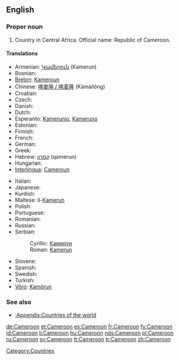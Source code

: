 ==English==
{{wikipedia}}

===Proper noun===
{{en-proper noun}}

# Country in Central Africa. Official name: Republic of Cameroon.

====Translations====
{{trans-top|country in Central Africa}}
* Armenian: [[Կամերուն]] (Kamerun)
* Bosnian: {{t-|bs|Kamerun|m}}
* [[Breton]]: [[Kameroun]]
* Chinese: [[喀麥隆 / 喀麦隆]] (Kāmàilóng)
* Croatian: {{t-|hr|Kamerun|m}}
* Czech: {{t-|cs|Kamerun|m}}
* Danish: {{t-|da|Cameroun}}
* Dutch: {{t+|nl|Kameroen}}
* Esperanto: [[Kamerunio]], [[Kameruno]]
* Estonian: {{t+|et|Kamerun}}
* Finnish: {{t+|fi|Kamerun}}
* French: {{t+|fr|Cameroun|m}}
* German: {{t+|de|Kamerun}}
* Greek: {{t-|el|Καμερούν|n|tr=Kameroún|sc=Grek}}
* Hebrew: [[קמרון]] (qamerun)
* Hungarian: {{t+|hu|Kamerun}}
* [[Interlingua]]: [[Cameroun]]
{{trans-mid}}
* Italian: {{t-|it|Camerun}}
* Japanese: {{t+|ja|カメルーン|tr=Kamerūn|sc=Jpan}}
* Kurdish: {{KUchar|[[کامیرۆن]]}}
* Maltese: il-[[Kamerun]]
* Polish: {{t+|pl|Kamerun}}
* Portuguese: {{t+|pt|Camarões}}
* Romanian: {{t-|ro|Camerun|n}}
* Russian: {{t+|ru|Камерун|sc=Cyrl}}
* Serbian:
*: Cyrillic: [[Камерун]] {{m}}
*: Roman: [[Kamerun]] {{m}}
* Slovene: {{t+|sl|Kamerun|m}}
* Spanish: {{t+|es|Camerún}}
* Swedish: {{t+|sv|Kamerun}}
* Turkish: {{t+|tr|Kamerun}}
* [[Võro]]: [[Kamõrun]]
{{trans-bottom}}

===See also===
*[[:Appendix:Countries of the world]]

[[Category:Countries]]

[[de:Cameroon]]
[[et:Cameroon]]
[[es:Cameroon]]
[[fr:Cameroon]]
[[fy:Cameroon]]
[[id:Cameroon]]
[[li:Cameroon]]
[[hu:Cameroon]]
[[nds:Cameroon]]
[[pl:Cameroon]]
[[ru:Cameroon]]
[[sv:Cameroon]]
[[tt:Cameroon]]
[[tr:Cameroon]]
[[zh:Cameroon]]